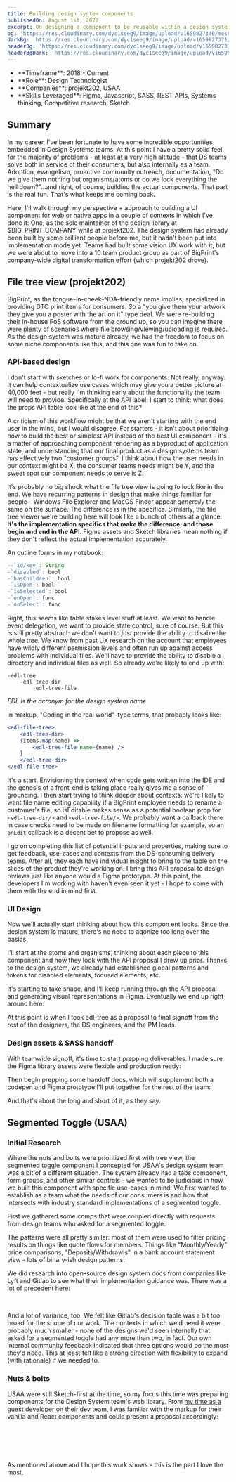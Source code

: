 ```yaml
---
title: Building design system components
publishedOn: August 1st, 2022
excerpt: On designing a component to be reusable within a design system
bg: 'https://res.cloudinary.com/dyc1seeg9/image/upload/v1659827340/mesh/mesh-portrait-7.png'
darkBg: 'https://res.cloudinary.com/dyc1seeg9/image/upload/v1659827371/mesh/mesh-portrait-3.png'
headerBg: 'https://res.cloudinary.com/dyc1seeg9/image/upload/v1659827376/mesh/mesh-landscape-3.png'
headerBgDark: 'https://res.cloudinary.com/dyc1seeg9/image/upload/v1659827317/mesh/mesh-landscape-7.png'
---
```


<div className="mb-8 grid grid-cols-1 border-y border-slate-900/40 py-4 dark:border-eggshell-50/40 md:grid-cols-2">
  <ul className="list-style-none">
    <li className="pt-0">**Timeframe**: 2018 - Current</li>
    <li className="mt-3">**Role**: Design Technologist</li>
    <li className="mt-3">**Companies**: projekt202, USAA</li>
    <li className="mt-3">
      **Skills Leveraged**: Figma, Javascript, SASS, REST APIs, Systems thinking, Competitive
      research, Sketch
    </li>
  </ul>
  <div className="mt-6 md:mt-0">
    <TOCInline asDisclosure toc={props.toc} exclude="Overview" toHeading={3} />
  </div>
</div>

## Summary

In my career, I've been fortunate to have some incredible opportunities embedded in Design Systems teams.
At this point I have a pretty solid feel for the majority of problems - at least at a very high altitude - that DS teams solve both in service of their consumers, but also internally as a team. Adoption, evangelism, proactive community outreach, documentation, "Do we give them nothing but organisms/atoms or do we lock everything the hell down?"...and right, of course, building the actual components. That part is the real fun. That's what keeps me coming back.

Here, I'll walk through my perspective + approach to building a UI component for web or native apps in a couple of contexts in which I've done it: One, as the sole maintainer of the design library at $BIG_PRINT_COMPANY while at projekt202. The design system had already been built by some brilliant people before me, but it hadn't been put into implementation mode yet. Teams had built some vision UX work with it, but we were about to move into a 10 team product group as part of BigPrint's company-wide digital transformation effort (which projekt202 drove).

## File tree view (projekt202)

BigPrint, as the tongue-in-cheek-NDA-friendly name implies, specialized in providing DTC print items for consumers. So a "you give them your artwork they give you a poster with the art on it" type deal. We were re-building their in-house PoS software from the ground up, so you can imagine there were plenty of scenarios where file browsing/viewing/uploading is required. As the design system was mature already, we had the freedom to focus on some niche components like this, and this one was fun to take on.

### API-based design

I don't start with sketches or lo-fi work for components. Not really, anyway. It can help contextualize use cases which may give you a better picture at 40,000 feet - but really I'm thinking early about the functionality the team will need to provide. Specifically at the API label. I start to think: what does the props API table look like at the end of this?

A criticism of this workflow might be that we aren't starting with the end user in the mind, but I would disagree. For starters - it isn't about prioritizing how to build the best or simplest API instead of the best UI component - it's a matter of approaching component rendering as a byproduct of application state, and understanding that our final product as a design systems team has effectively two "customer groups". I think about how the user needs in our context might be X, the consumer teams needs might be Y, and the sweet spot our component needs to serve is Z.

It's probably no big shock what the file tree view is going to look like in the end. We have recurring patterns in design that make things familiar for people - Windows File Explorer and MacOS Finder appear _generally_ the same on the surface. The difference is in the specifics. Similarly, the file tree viewer we're building here will look like a bunch of others at a glance. **It's the implementation specifics that make the difference, and those begin and end in the API**. Figma assets and Sketch libraries mean nothing if they don't reflect the actual implementation accurately.

An outline forms in my notebook:

```js
--`id/key`: String
-`disabled`: bool
-`hasChildren`: bool
-`isOpen`: bool
-`isSelected`: bool
-`onOpen`: func
-`onSelect`: func
```

Right, this seems like table stakes level stuff at least. We want to handle event delegation, we want to provide state control, sure of course. But this is still pretty abstract: we don't want to _just_ provide the ability to disable the whole tree. We know from past UX research on the account that employees have wildly different permission levels and often run up against access problems with individual files. We'll have to provide the ability to disable a directory and individual files as well. So already we're likely to end up with:

```
-edl-tree
	-edl-tree-dir
		-edl-tree-file
```

_EDL is the acronym for the design system name_

In markup, "Coding in the real world"-type terms, that probably looks like:

```jsx
<edl-file-tree>
	<edl-tree-dir>
	{items.map(name) =>
		<edl-tree-file name={name} />
	}
	</edl-tree-dir>
</edl-file-tree>
```

It's a start. Envisioning the context when code gets written into the IDE and the genesis of a front-end is taking place really gives me a sense of grounding. I then start trying to think deeper about contexts: we're likely to want file name editing capability if a BigPrint employee needs to rename a customer's file, so isEditable makes sense as a potential boolean prop for `<edl-tree-dir/>` and `<edl-tree-file/>`. We probably want a callback there in case checks need to be made on filename formatting for example, so an `onEdit` callback is a decent bet to propose as well.

I go on completing this list of potential inputs and properties, making sure to get feedback, use-cases and contexts from the DS-consuming delivery teams. After all, they each have individual insight to bring to the table on the slices of the product they're working on. I bring this API proposal to design reviews just like anyone would a Figma prototype. At this point, the developers I'm working with haven't even seen it yet - I hope to come with them with the end in mind first.

### UI Design

Now we'll actually start thinking about how this compon ent looks. Since the design system is mature, there's no need to agonize too long over the basics.

I'll start at the atoms and organisms, thinking about each piece to this component and how they look with the API proposal I drew up prior. Thanks to the design system, we already had established global patterns and tokens for disabled elements, focused elements, etc.

<CustomImage
  publicId="work/202/edltree1.png"
  alt="Early design of the EDL Tree component"
  width={500}
  height={330}
  mdx
  preview
/>

It's starting to take shape, and I'll keep running through the API proposal and generating visual representations
in Figma. Eventually we end up right around here:

<CustomImage
  publicId="work/202/edltree3.png"
  alt="EDL Tree base components in Figma"
  width={2400}
  height={722}
  preview
  mdx
/>

At this point is when I took edl-tree as a proposal to final signoff from the rest of the designers,
the DS engineers, and the PM leads.

### Design assets & SASS handoff

With teamwide signoff, it's time to start prepping deliverables. I made sure the Figma library assets were flexible and production ready:

<CustomImage
  publicId="work/202/edltree2.png"
  alt="EDL Tree Figma components"
  width={1203}
  height={2980}
  preview
  mdx
/>

Then begin prepping some handoff docs, which will supplement both a codepen and Figma prototype I'll put together for the rest of the team:

<CustomImage
  publicId="https://res.cloudinary.com/dyc1seeg9/image/upload/c_thumb,w_200,g_face/v1659827932/work/202/edltree4.png"
  alt="Finished EDL tree mockup"
  width={1200}
  height={1900}
  preview
  mdx
/>

And that's about the long and short of it, as they say.

## Segmented Toggle (USAA)

### Initial Research

Where the nuts and bolts were prioritized first with tree view, the segmented toggle component I concepted for USAA's design system team was a bit of a different situation. The system already had a tabs component, form groups, and other similar controls - we wanted to be judicious in how we built this component with specific use-cases in mind. We first wanted to establish as a team what the needs of our consumers is and how that intersects with industry standard implementations of a segmented toggle.

First we gathered some comps that were coupled directly with requests from design teams who asked for a segmented toggle.

<CustomImage
  publicId="work/usaa/seg-toggle6.png"
  alt="Design system decision trees for when to use a segmented toggle"
  width={483}
  height={847}
  preview
  mdx
/>

The patterns were all pretty similar: most of them were used to filter pricing results on things like
quote flows for members. Things like "Monthly/Yearly" price comparisons, "Deposits/Withdrawls" in a bank
account statement view - lots of binary-ish design patterns.

We did research into open-source design system docs from companies like Lyft and Gitlab to see what their implementation guidance was. There was a lot of precedent here:

<CustomImage
  publicId="work/usaa/seg-toggle5.png"
  alt="Design system decision trees for when to use a segmented toggle"
  width={588}
  height={923}
  preview
  mdx
/>

<br />

<CustomImage
  publicId="work/usaa/seg-toggle4.png"
  alt="Segmented contexts out in the wild"
  width={634}
  height={924}
  preview
  mdx
/>

And a lot of variance, too. We felt like Gitlab's decision table was a bit too broad for the scope of our work. The contexts in which we'd need it were probably much smaller - none of the designs we'd seen internally that asked for a segmented toggle had any more than two, in fact. Our own internal community feedback indicated that three options would be the most they'd need. This at least felt like a strong direction with flexibility to expand (with rationale) if we needed to.

### Nuts & bolts

USAA were still Sketch-first at the time, so my focus this time was preparing components for the Design System team's web library. From [my time as a guest developer](/usaa-insurance-and-design-system) on their dev team, I was familiar with the markup for their vanilla and React components and could present a proposal accordingly:

<CustomImage
  publicId="work/usaa/seg-toggle7.png"
  alt="Proposed states and UI components for Segmented Toggle Sketch library component"
  width={779}
  height={552}
  preview
  mdx
/>

<br />

<CustomImage
  publicId="work/usaa/seg-toggle8.png"
  alt="Segmented control proposed sketch symbol structure with design tokens"
  width={779}
  height={552}
  preview
  mdx
/>

<br />

<CustomImage
  publicId="work/usaa/seg-toggle2.png"
  alt="SASS, API and markup proposal for Segmented Toggle code libraries"
  width={778}
  height={550}
  preview
  mdx
/>

<br />
As mentioned above and I hope this work shows - this is the part I love the most.
